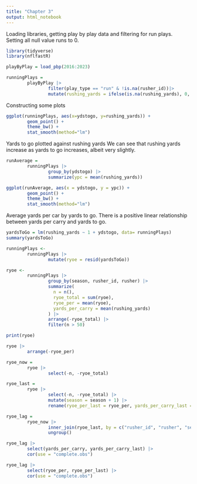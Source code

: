 ---
title: "Chapter 3"
output: html_notebook
---


Loading libraries, getting play by play data and filtering for run plays. Setting all null value runs to 0.
```{r}
library(tidyverse)
library(nflfastR)

playByPlay = load_pbp(2016:2023)

runningPlays =
        playByPlay |>
                filter(play_type == "run" & !is.na(rusher_id))|>
                mutate(rushing_yards = ifelse(is.na(rushing_yards), 0, rushing_yards))
```



Constructing some plots
```{r}
ggplot(runningPlays, aes(x=ydstogo, y=rushing_yards)) +
        geom_point() +
        theme_bw() +
        stat_smooth(method="lm")

```
Yards to go plotted against rushing yards
We can see that rushing yards increase as yards to go increases, albeit very slightly.


```{r}
runAverage =
        runningPlays |>
                group_by(ydstogo) |>
                summarize(ypc = mean(rushing_yards))

ggplot(runAverage, aes(x = ydstogo, y = ypc)) +
        geom_point() +
        theme_bw() +
        stat_smooth(method="lm")
```
Average yards per car by yards to go. There is a positive linear relationship between yards per carry and yards to go.



```{r}
yardsToGo = lm(rushing_yards ~ 1 + ydstogo, data= runningPlays)
summary(yardsToGo)
```
```{r}
runningPlays <-
        runningPlays |>
                mutate(ryoe = resid(yardsToGo))

ryoe <-
        runningPlays |>
                group_by(season, rusher_id, rusher) |>
                summarize(
                  n = n(),
                  ryoe_total = sum(ryoe),
                  ryoe_per = mean(ryoe),
                  yards_per_carry = mean(rushing_yards)
                ) |>
                arrange(-ryoe_total) |>
                filter(n > 50)

print(ryoe)
```




```{r}
ryoe |>
        arrange(-ryoe_per)

```



```{r}
ryoe_now =
        ryoe |>
                select(-n, -ryoe_total)

ryoe_last =
        ryoe |>
                select(-n, -ryoe_total) |>
                mutate(season = season + 1) |>
                rename(ryoe_per_last = ryoe_per, yards_per_carry_last = yards_per_carry)

ryoe_lag =
        ryoe_now |>
                inner_join(ryoe_last, by = c("rusher_id", "rusher", "season")) |>
                ungroup()

ryoe_lag |>
        select(yards_per_carry, yards_per_carry_last) |>
        cor(use = "complete.obs")

ryoe_lag |>
        select(ryoe_per, ryoe_per_last) |>
        cor(use = "complete.obs")
```
```{r}



```

